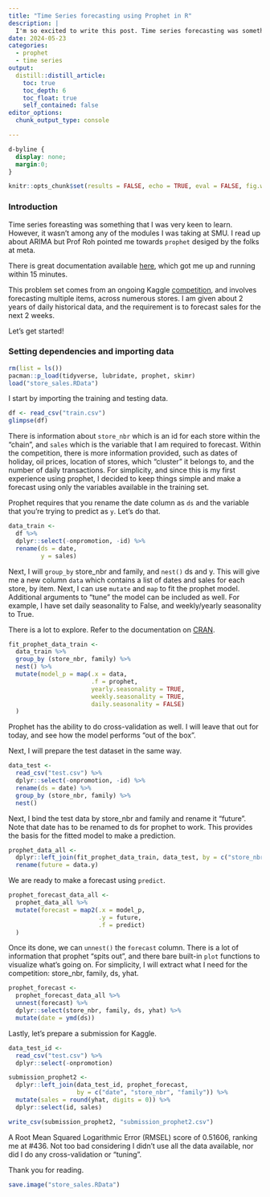 ```yaml
---
title: "Time Series forecasting using Prophet in R"
description: |
  I'm so excited to write this post. Time series forecasting was something that I thought was missing from the classes I took at SMU. Prof Roh pointed me in the direction of learning Prophet from Meta.
date: 2024-05-23
categories:
  - prophet
  - time series
output:
  distill::distill_article:
    toc: true
    toc_depth: 6
    toc_float: true    
    self_contained: false
editor_options: 
  chunk_output_type: console

---
```


```css
d-byline {
  display: none;
  margin:0;
}

```

```r
knitr::opts_chunk$set(results = FALSE, echo = TRUE, eval = FALSE, fig.width = 6, layout="l-body-outset")
```

### Introduction

Time series foreasting was something that I was very keen to learn. However, it wasn't among any of the modules I was taking at SMU. I read up about ARIMA but Prof Roh pointed me towards `prophet` desiged by the folks at meta.

There is great documentation available [here](https://facebook.github.io/prophet/), which got me up and running within 15 minutes.

This problem set comes from an ongoing Kaggle [competition](https://www.kaggle.com/competitions/store-sales-time-series-forecasting), and involves forecasting multiple items, across numerous stores. I am given about 2 years of daily historical data, and the requirement is to forecast sales for the next 2 weeks.

Let's get started!

### Setting dependencies and importing data

```r

rm(list = ls())
pacman::p_load(tidyverse, lubridate, prophet, skimr)
load("store_sales.RData")
```

I start by importing the training and testing data.

```r
df <- read_csv("train.csv")
glimpse(df)
```

There is information about `store_nbr` which is an id for each store within the "chain", and `sales` which is the variable that I am required to forecast. Within the competition, there is more information provided, such as dates of holiday, oil prices, location of stores, which "cluster" it belongs to, and the number of daily transactions. For simplicity, and since this is my first experience using prophet, I decided to keep things simple and make a forecast using only the variables available in the training set.

Prophet requires that you rename the date column as `ds` and the variable that you're trying to predict as `y`. Let's do that.

```r
data_train <-
  df %>% 
  dplyr::select(-onpromotion, -id) %>% 
  rename(ds = date,
         y = sales)
```

Next, I will `group_by` store_nbr and family, and `nest()` ds and y. This will give me a new column `data` which contains a list of dates and sales for each store, by item. Next, I can use `mutate` and `map` to fit the prophet model. Additional arguments to "tune" the model can be included as well. For example, I have set daily seasonality to False, and weekly/yearly seasonality to True.

There is a lot to explore. Refer to the documentation on [CRAN](https://cran.r-project.org/web/packages/prophet/prophet.pdf).

```r
fit_prophet_data_train <-
  data_train %>% 
  group_by (store_nbr, family) %>% 
  nest() %>% 
  mutate(model_p = map(.x = data,
                       .f = prophet,
                       yearly.seasonality = TRUE,
                       weekly.seasonality = TRUE,
                       daily.seasonality = FALSE)
  )
```

Prophet has the ability to do cross-validation as well. I will leave that out for today, and see how the model performs "out of the box".

Next, I will prepare the test dataset in the same way.

```r
data_test <-
  read_csv("test.csv") %>% 
  dplyr::select(-onpromotion, -id) %>% 
  rename(ds = date) %>% 
  group_by (store_nbr, family) %>% 
  nest()
```

Next, I bind the test data by store_nbr and family and rename it "future". Note that date has to be renamed to ds for prophet to work. This provides the basis for the fitted model to make a prediction.

```r
prophet_data_all <-
  dplyr::left_join(fit_prophet_data_train, data_test, by = c("store_nbr", "family")) %>% 
  rename(future = data.y)
```

We are ready to make a forecast using `predict`.

```r
prophet_forecast_data_all <-
  prophet_data_all %>% 
  mutate(forecast = map2(.x = model_p,
                         .y = future,
                         .f = predict)
  )
```

Once its done, we can `unnest()` the `forecast` column. There is a lot of information that prophet "spits out", and there bare built-in `plot` functions to visualize what's going on. For simplicity, I will extract what I need for the competition: store_nbr, family, ds, yhat.

```r
prophet_forecast <-
  prophet_forecast_data_all %>%
  unnest(forecast) %>% 
  dplyr::select(store_nbr, family, ds, yhat) %>% 
  mutate(date = ymd(ds))
```

Lastly, let's prepare a submission for Kaggle.

```r

data_test_id <-
  read_csv("test.csv") %>% 
  dplyr::select(-onpromotion)

submission_prophet2 <-
  dplyr::left_join(data_test_id, prophet_forecast,
                   by = c("date", "store_nbr", "family")) %>% 
  mutate(sales = round(yhat, digits = 0)) %>% 
  dplyr::select(id, sales)

write_csv(submission_prophet2, "submission_prophet2.csv")
```

A Root Mean Squared Logarithmic Error (RMSEL) score of 0.51606, ranking me at #436. Not too bad considering I didn't use all the data available, nor did I do any cross-validation or "tuning".

Thank you for reading.

```r
save.image("store_sales.RData")
```

